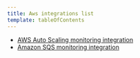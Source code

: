 ```yaml
---
title: Aws integrations list
template: tableOfContents
---
```


* [AWS Auto Scaling monitoring integration](/docs/integrations/amazon-integrations/aws-integrations-list/aws-auto-scaling-monitoring-integration)
* [Amazon SQS monitoring integration](/docs/integrations/amazon-integrations/aws-integrations-list/aws-sqs-monitoring-integration)
